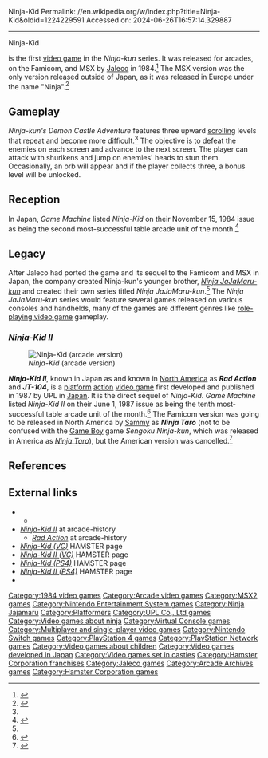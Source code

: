 Ninja-Kid
Permalink: //en.wikipedia.org/w/index.php?title=Ninja-Kid&oldid=1224229591
Accessed on: 2024-06-26T16:57:14.329887



------
Ninja-Kid
{{About||the Bandai NES game|Ninja Kid}}
{{short description|1984 video game}}
{{Infobox video game
|title = Ninja-kun: Adventure of Devil Castle
|image = Ninja-Kun_-_Majou_no_Bouken_Coverart.png
|caption = Famicom cover art
|developer = [[UPL Co., Ltd|UPL]] (Arcade)<br>[[TOSE]] (FC)
|publisher = {{vgrelease|JP|[[UPL Co., Ltd|UPL]] (Arcade)}}{{vgrelease|JP|[[Jaleco]] (FC)}}{{vgrelease|JP|Nippon Dexter (MSX)}}{{vgrelease|EU|[[Aackosoft|Eaglesoft]] (MSX)}}{{vgrelease|JP|[[Hamster Corporation|HAMSTER]] (VC, [[PlayStation 4|PS4]])}}
|designer = 
|platforms = [[Arcade video game|Arcade]], [[Family Computer]], [[MSX]], [[Wii]] ([[Virtual Console]])
|release = '''Arcade'''{{vgrelease|JP|October 1984}}'''Family Computer'''{{vgrelease|JP|May 10, 1985}}'''MSX'''{{vgrelease|JP|1985|EU|1986}}'''Wii Virtual Console'''{{vgrelease|JP|December 9, 2008}}'''PS4 [[Arcade Archives]]'''{{vgrelease|JP|May 15, 2014}}{{vgrelease|NA|May 26, 2015|EU|July 7, 2015}}
|genre = [[Platform game|Platform]]
|modes = [[Single-player video game|Single-player]], [[Multiplayer video game|multiplayer]]
|arcade system = 
}}

{{nihongo|'''''Ninja-kun: Adventure of Devil Castle'''''|忍者くん魔城の冒険|Ninja-kun Ma-jō no Bōken}} is the first [[video game]] in the ''Ninja-kun'' series. It was released for arcades, on the Famicom, and MSX by [[Jaleco]] in 1984.<ref name="kurt">{{cite web|first=Kurt|last=Kalata|title=Ninja JaJaMaru-kun|url=http://hg101.kontek.net/jajamaru/jajamaru.htm|work=Hardcoregaming101|accessdate=2010-02-27}}</ref> The MSX version was the only version released outside of Japan, as it was released in Europe under the name "Ninja".<ref>{{cite web | title = Ninja-kun - Magic Castle Adventure (1985, MSX, Jaleco, UPL), - Releases - Generation MSX | url = https://www.generation-msx.nl/software/jaleco-upl/ninja-kun---magic-castle-adventure/release/572/#rel_4161 | accessdate = 2020-05-15}}</ref>

==Gameplay==
''Ninja-kun's Demon Castle Adventure'' features three upward [[scrolling]] levels that repeat and become more difficult.<ref name="kurt"/> The objective is to defeat the enemies on each screen and advance to the next screen. The player can attack with shurikens and jump on enemies' heads to stun them. Occasionally, an orb will appear and if the player collects three, a bonus level will be unlocked.

== Reception ==
In Japan, ''Game Machine'' listed ''Ninja-Kid'' on their November 15, 1984 issue as being the second most-successful table arcade unit of the month.<ref>{{cite magazine|title=Game Machine's Best Hit Games 25 - テーブル型TVゲーム機 (Table Videos)|magazine=[[:ja:ゲームマシン|Game Machine]]|issue=248|publisher=[[:ja:アミューズメント通信社|Amusement Press, Inc.]]|date=15 November 1984|page=25|lang=ja}}</ref>

==Legacy==
After Jaleco had ported the game and its sequel to the Famicom and MSX in Japan, the company created Ninja-kun's younger brother, ''[[Ninja JaJaMaru-kun]]'' and created their own series titled ''Ninja JaJaMaru-kun''.<ref name="kurt"/> The ''Ninja JaJaMaru-kun'' series would feature several games released on various consoles and handhelds, many of the games are different genres like [[role-playing video game]] gameplay.

===''Ninja-Kid II''===
{{Infobox video game
|title = Ninja-Kid II (Rad Action)
|image = Ninja-Kun - Ashura no Shou Coverart.png
|caption = Famicom version
|developer = [[UPL Co., Ltd|UPL]] (Arcade)<BR>[[Micronics]] (FC)<BR>Opera house (MSX2)
|publisher = {{vgrelease|JP|[[UPL Co., Ltd|UPL]] (Arcade)}}{{vgrelease|US|World Games (Arcade, Rad Action)}}{{vgrelease|US|United Amusements (Arcade, JT-104)}}{{vgrelease|JP|[[HAL Laboratory]] (MSX)}}{{vgrelease|JP|[[Hamster Corporation|HAMSTER Corporation]] (Wii/PS4)}}
|designer = 
|release = 1987
|genre = [[Platform game|Platform]]
|modes = [[Single-player video game|Single-player]], [[Multiplayer video game|multiplayer]]
|arcade system = 
|platforms = Arcade, Family Computer, MSX2, Wii (Virtual Console), PS4
}}

[[File:NinjakidII.png|left|thumb|''Ninja-Kid'' (arcade version)]]

'''''Ninja-Kid II''''', known in Japan as {{nihongo|'''''Ninja-kun Ashura no Shō'''''|忍者くん阿修羅の章}} and known in [[North America]] as '''''Rad Action''''' and '''''JT-104''''', is a [[Platform game|platform]] [[Action game|action]] [[video game]] first developed and published in 1987 by UPL in [[Japan]]. It is the direct sequel of ''Ninja-Kid''. ''Game Machine'' listed ''Ninja-Kid II'' on their June 1, 1987 issue as being the tenth most-successful table arcade unit of the month.<ref>{{cite magazine|title=Game Machine's Best Hit Games 25 - テーブル型TVゲーム機 (Table Videos)|magazine=[[:ja:ゲームマシン|Game Machine]]|issue=309|publisher=[[:ja:アミューズメント通信社|Amusement Press, Inc.]]|date=1 June 1987|page=21|lang=ja}}</ref>
The Famicom version was going to be released in North America by [[Sammy Corporation|Sammy]] as '''''Ninja Taro''''' (not to be confused with the [[Game Boy]] game ''Sengoku Ninja-kun'', which was released in America as ''[[Ninja Taro]]''), but the American version was cancelled.<ref>{{cite web | title = Ninja Taro NES ad | url = https://lostmediawiki.com/images/e/ed/Ninja_Taro_Flyer.jpg | accessdate = 2023-03-23}}</ref>

==References==
{{reflist}}

==External links==
* {{KLOV game|id=8893}}
** {{KLOV game|id=9233}}
* ''[http://www.arcade-history.com/?n=ninja-kid-ii&page=detail&id=1788 Ninja-Kid II]'' at arcade-history
** ''[http://www.arcade-history.com/?n=rad-action&page=detail&id=2152 Rad Action]'' at arcade-history
* ''[http://www.hamster.co.jp/download/soft.cgi?vca&061209 Ninja-Kid (VC)]'' HAMSTER page
* ''[http://www.hamster.co.jp/download/soft.cgi?vca&080519 Ninja-Kid II (VC)]'' HAMSTER page
* ''[http://www.hamster.co.jp/american_hamster/arcadearchives/ninjakid.htm Ninja-Kid (PS4)]'' HAMSTER page
* ''[http://www.hamster.co.jp/arcadearchives/ninjakid_2.htm Ninja-Kid II (PS4)]'' HAMSTER page
* {{cite web | title=Ninja-Kid II game footage | website=[[YouTube]] | date=12 April 2018 | url=https://www.youtube.com/watch?v=_J6Ux5vOOmU | accessdate=2020-05-24}}

{{Ninja JaJaMaru-kun}}

[[Category:1984 video games]]
[[Category:Arcade video games]]
[[Category:MSX2 games]]
[[Category:Nintendo Entertainment System games]]
[[Category:Ninja Jajamaru]]
[[Category:Platformers]]
[[Category:UPL Co., Ltd games]]
[[Category:Video games about ninja]]
[[Category:Virtual Console games]]
[[Category:Multiplayer and single-player video games]]
[[Category:Nintendo Switch games]]
[[Category:PlayStation 4 games]]
[[Category:PlayStation Network games]]
[[Category:Video games about children]]
[[Category:Video games developed in Japan]]
[[Category:Video games set in castles]]
[[Category:Hamster Corporation franchises]]
[[Category:Jaleco games]]
[[Category:Arcade Archives games]]
[[Category:Hamster Corporation games]]

{{Platform-videogame-stub}}